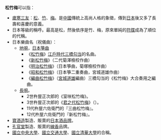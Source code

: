 '''松竹梅'''可以指：

*[[歲寒三友|歲寒三友]]：[[松|松]]、[[竹|竹]]、[[梅|梅]]。是[[中國|中國]]傳統上高尚人格的象徵，傳到[[日本|日本]]後又多了長壽和喜慶的意義。
*日本等級的稱呼。最高是松，然後依序是竹、梅，原來單純的[[符牒|符牒]]成為了順位的代稱。
*日本樂曲名（祝儀曲）：
**[[地唄|地唄]]，[[日本箏曲|日本箏曲]]
***《[[松竹梅_(江戶時代樂曲)|松竹梅]]》[[江戶時代|江戶時代]][[三橋勾当|三橋勾当]]的名曲。
***《[[新松竹梅_(二代菊澤檢校)|新松竹梅]]》（二代菊澤檢校作曲）
***《[[明治松竹梅|明治松竹梅]]》（日本箏曲，菊塚檢校作曲）
***《[[昭和松竹梅|昭和松竹梅]]》（日本箏二重奏曲，宮城道雄作曲）
***《[[編曲松竹梅|編曲松竹梅]]》（[[宮城道雄|宮城道雄]]編曲）三橋勾当的《松竹梅》大合奏用之編曲。
**[[長唄|長唄]]。
***2世杵屋正次郎的《室咲松竹梅》。
***3世杵屋正次郎的《[[君之代松竹梅|君之代松竹梅]]》（{{lang|ja|君が代松竹梅}}）。
***11代杵屋六佐衛門的『三曲松竹梅』。
***12代杵屋六佐衛門的『新松竹梅』。
*[[寶酒造|寶酒造]]製造、販賣的[[日本酒|日本酒]][[品牌|品牌]]。
*[[孔官堂|孔官堂]]製造、販賣的[[線香|線香]]品牌。
*[[國立中央大學|國立中央大學]]、[[國立交通大學|國立交通大學]]、[[國立清華大學|國立清華大學]]的合稱。

{{disambig|Cat=三字消歧義}}
